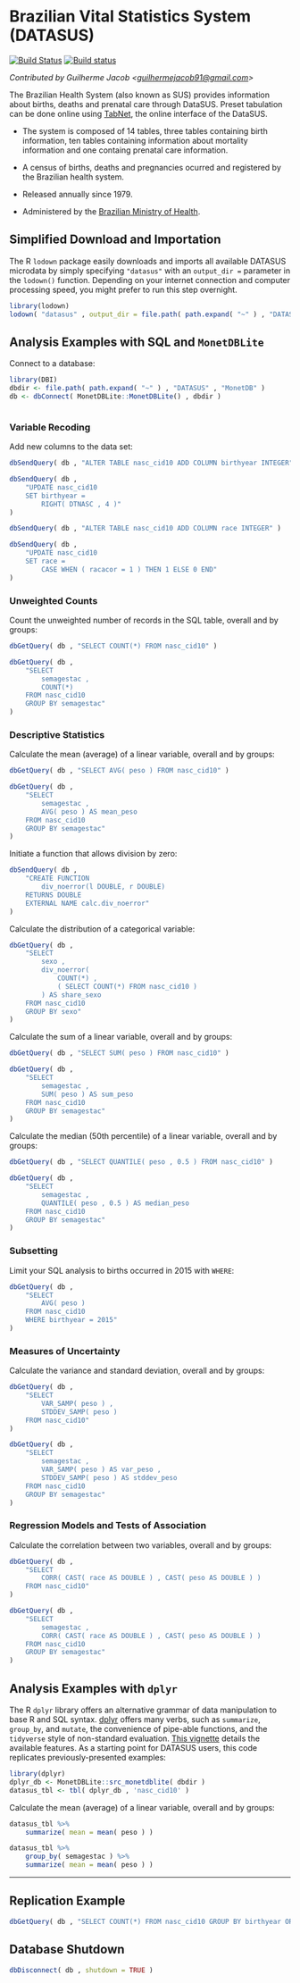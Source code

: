 # Brazilian Vital Statistics System (DATASUS) {-}

[![Build Status](https://sisyphus.project.cwi.nl/?badge=datasus&host=stones14win)](http://sisyphus.project.cwi.nl/) [![Build status](https://sisyphus.project.cwi.nl/?badge=datasus&host=stones06fedora)](http://sisyphus.project.cwi.nl/)

*Contributed by Guilherme Jacob <<guilhermejacob91@gmail.com>>*

The Brazilian Health System (also known as SUS) provides information about births, deaths and prenatal care through DataSUS. Preset tabulation can be done online using [TabNet](http://tabnet.datasus.gov.br), the online interface of the DataSUS.

* The system is composed of 14 tables, three tables containing birth information, ten tables containing information about mortality information and one containg prenatal care information.

* A census of births, deaths and pregnancies ocurred and registered by the Brazilian health system.

* Released annually since 1979.

* Administered by the [Brazilian Ministry of Health](http://www.saude.gov.br/).

## Simplified Download and Importation {-}

The R `lodown` package easily downloads and imports all available DATASUS microdata by simply specifying `"datasus"` with an `output_dir =` parameter in the `lodown()` function. Depending on your internet connection and computer processing speed, you might prefer to run this step overnight.

```r
library(lodown)
lodown( "datasus" , output_dir = file.path( path.expand( "~" ) , "DATASUS" ) )
```

## Analysis Examples with SQL and `MonetDBLite` {-}

Connect to a database:

```r
library(DBI)
dbdir <- file.path( path.expand( "~" ) , "DATASUS" , "MonetDB" )
db <- dbConnect( MonetDBLite::MonetDBLite() , dbdir )
```

```r

```

### Variable Recoding {-}

Add new columns to the data set:
```r
dbSendQuery( db , "ALTER TABLE nasc_cid10 ADD COLUMN birthyear INTEGER" )

dbSendQuery( db , 
	"UPDATE nasc_cid10 
	SET birthyear = 
		RIGHT( DTNASC , 4 )" 
)

dbSendQuery( db , "ALTER TABLE nasc_cid10 ADD COLUMN race INTEGER" )

dbSendQuery( db , 
	"UPDATE nasc_cid10 
	SET race = 
		CASE WHEN ( racacor = 1 ) THEN 1 ELSE 0 END" 
)
```

### Unweighted Counts {-}

Count the unweighted number of records in the SQL table, overall and by groups:
```r
dbGetQuery( db , "SELECT COUNT(*) FROM nasc_cid10" )

dbGetQuery( db ,
	"SELECT
		semagestac ,
		COUNT(*) 
	FROM nasc_cid10
	GROUP BY semagestac"
)
```

### Descriptive Statistics {-}

Calculate the mean (average) of a linear variable, overall and by groups:
```r
dbGetQuery( db , "SELECT AVG( peso ) FROM nasc_cid10" )

dbGetQuery( db , 
	"SELECT 
		semagestac , 
		AVG( peso ) AS mean_peso
	FROM nasc_cid10 
	GROUP BY semagestac" 
)
```

Initiate a function that allows division by zero:
```r
dbSendQuery( db , 
	"CREATE FUNCTION 
		div_noerror(l DOUBLE, r DOUBLE) 
	RETURNS DOUBLE 
	EXTERNAL NAME calc.div_noerror" 
)
```

Calculate the distribution of a categorical variable:
```r
dbGetQuery( db , 
	"SELECT 
		sexo , 
		div_noerror( 
			COUNT(*) , 
			( SELECT COUNT(*) FROM nasc_cid10 ) 
		) AS share_sexo
	FROM nasc_cid10 
	GROUP BY sexo" 
)
```

Calculate the sum of a linear variable, overall and by groups:
```r
dbGetQuery( db , "SELECT SUM( peso ) FROM nasc_cid10" )

dbGetQuery( db , 
	"SELECT 
		semagestac , 
		SUM( peso ) AS sum_peso 
	FROM nasc_cid10 
	GROUP BY semagestac" 
)
```

Calculate the median (50th percentile) of a linear variable, overall and by groups:
```r
dbGetQuery( db , "SELECT QUANTILE( peso , 0.5 ) FROM nasc_cid10" )

dbGetQuery( db , 
	"SELECT 
		semagestac , 
		QUANTILE( peso , 0.5 ) AS median_peso
	FROM nasc_cid10 
	GROUP BY semagestac" 
)
```

### Subsetting {-}

Limit your SQL analysis to births occurred in 2015 with `WHERE`:
```r
dbGetQuery( db ,
	"SELECT
		AVG( peso )
	FROM nasc_cid10
	WHERE birthyear = 2015"
)
```

### Measures of Uncertainty {-}

Calculate the variance and standard deviation, overall and by groups:
```r
dbGetQuery( db , 
	"SELECT 
		VAR_SAMP( peso ) , 
		STDDEV_SAMP( peso ) 
	FROM nasc_cid10" 
)

dbGetQuery( db , 
	"SELECT 
		semagestac , 
		VAR_SAMP( peso ) AS var_peso ,
		STDDEV_SAMP( peso ) AS stddev_peso
	FROM nasc_cid10 
	GROUP BY semagestac" 
)
```

### Regression Models and Tests of Association {-}

Calculate the correlation between two variables, overall and by groups:
```r
dbGetQuery( db , 
	"SELECT 
		CORR( CAST( race AS DOUBLE ) , CAST( peso AS DOUBLE ) )
	FROM nasc_cid10" 
)

dbGetQuery( db , 
	"SELECT 
		semagestac , 
		CORR( CAST( race AS DOUBLE ) , CAST( peso AS DOUBLE ) )
	FROM nasc_cid10 
	GROUP BY semagestac" 
)
```

## Analysis Examples with `dplyr` {-}

The R `dplyr` library offers an alternative grammar of data manipulation to base R and SQL syntax. [dplyr](https://github.com/tidyverse/dplyr/) offers many verbs, such as `summarize`, `group_by`, and `mutate`, the convenience of pipe-able functions, and the `tidyverse` style of non-standard evaluation. [This vignette](https://cran.r-project.org/web/packages/dplyr/vignettes/dplyr.html) details the available features. As a starting point for DATASUS users, this code replicates previously-presented examples:

```r
library(dplyr)
dplyr_db <- MonetDBLite::src_monetdblite( dbdir )
datasus_tbl <- tbl( dplyr_db , 'nasc_cid10' )
```
Calculate the mean (average) of a linear variable, overall and by groups:
```r
datasus_tbl %>%
	summarize( mean = mean( peso ) )

datasus_tbl %>%
	group_by( semagestac ) %>%
	summarize( mean = mean( peso ) )
```

---

## Replication Example {-}

```r
dbGetQuery( db , "SELECT COUNT(*) FROM nasc_cid10 GROUP BY birthyear ORDER BY birthyear" )
```

## Database Shutdown {-}

```r
dbDisconnect( db , shutdown = TRUE )
```

